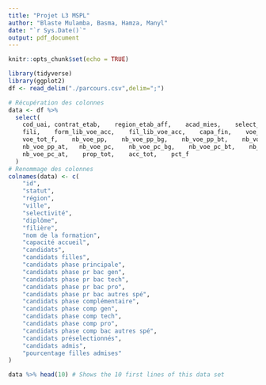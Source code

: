 ---
title: "Projet L3 MSPL"
author: "Blaste Mulamba, Basma, Hamza, Manyl"
date: "`r Sys.Date()`"
output: pdf_document
---

```{r setup, include=FALSE}
knitr::opts_chunk$set(echo = TRUE)
```

```{r}
library(tidyverse)
library(ggplot2)
df <- read_delim("./parcours.csv",delim=";")

# Récupération des colonnes
data <- df %>%
  select(
    cod_uai, contrat_etab,    region_etab_aff,    acad_mies,    select_form,    
    fili,    form_lib_voe_acc,    fil_lib_voe_acc,    capa_fin,    voe_tot,    
    voe_tot_f,    nb_voe_pp,    nb_voe_pp_bg,    nb_voe_pp_bt,    nb_voe_pp_bp,   
    nb_voe_pp_at,   nb_voe_pc,    nb_voe_pc_bg,    nb_voe_pc_bt,    nb_voe_pc_bp,    
    nb_voe_pc_at,    prop_tot,    acc_tot,    pct_f
  )
# Renommage des colonnes
colnames(data) <- c(
    "id",
    "statut",
    "région",
    "ville",
    "selectivité",
    "diplôme",
    "filière",
    "nom de la formation",
    "capacité accueil",
    "candidats",
    "candidats filles",
    "candidats phase principale",
    "candidats phase pr bac gen",
    "candidats phase pr bac tech",
    "candidats phase pr bac pro",
    "candidats phase pr bac autres spé",
    "candidats phase complémentaire",
    "candidats phase comp gen",
    "candidats phase comp tech",
    "candidats phase comp pro",
    "candidats phase comp bac autres spé",
    "candidats préselectionnés",
    "candidats admis",
    "pourcentage filles admises"
)

data %>% head(10) # Shows the 10 first lines of this data set
```